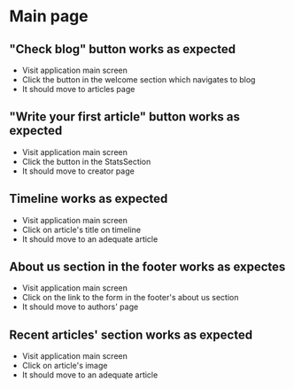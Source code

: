 # Main page

## "Check blog" button works as expected

- Visit application main screen
- Click the button in the welcome section which navigates to blog
- It should move to articles page

## "Write your first article" button works as expected

- Visit application main screen
- Click the button in the StatsSection
- It should move to creator page

## Timeline works as expected

- Visit application main screen
- Click on article's title on timeline
- It should move to an adequate article

## About us section in the footer works as expectes

- Visit application main screen
- Click on the link to the form in the footer's about us section
- It should move to authors' page

## Recent articles' section works as expected

- Visit application main screen
- Click on article's image
- It should move to an adequate article
